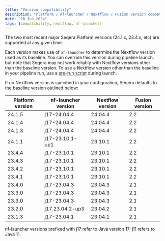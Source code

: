 ```yaml
---
title: "Version compatibility"
description: "Platform / nf-launcher / Nextflow / Fusion version compatibility"
date: "20 Jun 2024"
tags: [compatibility, nextflow, nf-launcher]
---
```


The two most recent major Seqera Platform versions (24.1.x, 23.4.x, etc) are supported at any given time.

Each version makes use of `nf-launcher` to determine the Nextflow version used as its baseline. You can override this version during pipeline launch, but note that Seqera may not work reliably with Nextflow versions other than the baseline version. To use a Nextflow version other than the baseline in your pipeline run, use a [pre-run script](./launch/advanced#pre-and-post-run-scripts) during launch.

If no Nextflow version is specified in your configuration, Seqera defaults to the baseline version outlined below:

| Platform version | nf-launcher version | Nextflow version | Fusion version |
| ---------------- | ------------------- | ---------------- | -------------- |
| 24.1.5           | j17-24.04.4         | 24.04.4          | 2.2            |
| 24.1.4           | j17-24.04.4         | 24.04.4          | 2.2            |
| 24.1.3           | j17-24.04.4         | 24.04.4          | 2.2            |
| 24.1.1           | j17-23.10.1-up1     | 23.10.1          | 2.2            |
| 23.4.4           | j17-23.10.1         | 23.10.1          | 2.2            |
| 23.4.3           | j17-23.10.1         | 23.10.1          | 2.2            |
| 23.4.2           | j17-23.10.1         | 23.10.1          | 2.2            |
| 23.4.1           | j17-23.10.1         | 23.10.1          | 2.2            |
| 23.4.0           | j17-23.04.3         | 23.04.3          | 2.1            |
| 23.3.0           | j17-23.04.3         | 23.04.3          | 2.1            |
| 23.3.0           | j17-23.04.3         | 23.04.3          | 2.1            |
| 23.2.0           | j17.23.04.2-up3     | 23.04.2          | 2.1            |
| 23.1.3           | j17-23.04.1         | 23.04.1          | 2.1            |

nf-launcher versions prefixed with j17 refer to Java version 17; j11 refers to Java 11.
